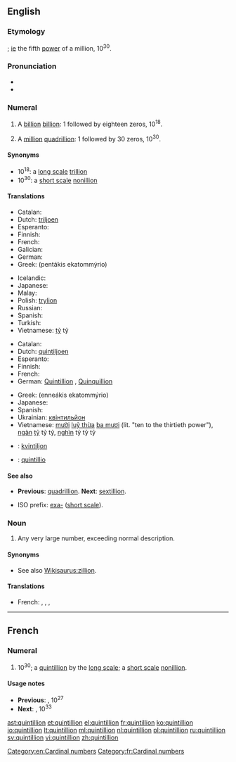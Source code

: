 {{also|Quintillion}}
==English==

===Etymology===
{{confix|quint|gloss1=five|illion}}; [[ie]] the fifth [[power]] of a million, 10<sup>30</sup>.

===Pronunciation===
* {{audio|en-us-quintillion.ogg|Audio (US)}}
* {{rhymes|ɪljən}}

===Numeral===
{{head|en|numeral}}

# {{context|US|modern British & Australian, [[w:Long and short scales|short scale]]|lang=en}} A [[billion]] [[billion]]: 1 followed by eighteen zeros, 10<sup>18</sup>.
# {{context|dated|British & Australian, [[w:Long and short scales|long scale]]|lang=en}} A [[million]] [[quadrillion]]: 1 followed by 30 zeros, 10<sup>30</sup>.

====Synonyms====
* 10<sup>18</sup>: a [[w:Long and short scales|long scale]] [[trillion]]
* 10<sup>30</sup>: a [[w:Long and short scales|short scale]] [[nonillion]]

====Translations====
{{trans-top|a billion billion, 10<sup>18</sup>}}
* Catalan: {{t+|ca|trilió}}
* Dutch: [[triljoen]]
* Esperanto: {{t-|eo|triiliono}}
* Finnish: {{t+|fi|triljoona}}
* French: {{t+|fr|trillion|m}}
* Galician: {{t-|gl|trillón}}
* German: {{t+|de|Trillion|f}}
* Greek: {{t+|el|πεντάκις εκατομμύριο|n}} (pentákis ekatommýrio)
{{trans-mid}}
* Icelandic: {{t-|is|trilljón|f}}
* Japanese: {{t-|ja|百京|tr=hyakkei}}
* Malay: {{t-|ms|kuintilion}}
* Polish: [[trylion]] {{g|m}}
* Russian: {{t+|ru|квинтиллион|m|tr=kvintillión}}
* Spanish: {{t+|es|trillón|m}}
* Turkish: {{t+|tr|kentilyon}}
* Vietnamese: [[tỷ]] tỷ
{{trans-bottom}}

{{trans-top|a million quadrillion, 10<sup>30</sup>}}
* Catalan: {{t+|ca|quintilió}}
* Dutch: [[quintiljoen]]
* Esperanto: {{t-|eo|kviniliono}}
* Finnish: {{t+|fi|kvintiljoona}}
* French: {{t+|fr|quintillion|m}}
* German: [[Quintillion]] {{g|f}}, [[Quinquillion]] {{g|f}}
{{trans-mid}}
* Greek: {{t-|el|εννεάκις εκατομμύριο|n}} (enneákis ekatommýrio)
* Japanese: {{t-|ja|百穣|tr=hyaku-jō}}
* Spanish: {{t+|es|quintillón|m}}
* Ukrainian: [[квінтильйон]]
* Vietnamese: [[mười]] [[luỹ thừa]] [[ba mươi]] (lit. "ten to the thirtieth power"), [[ngàn]] [[tỷ]] tỷ tỷ, [[nghìn]] tỷ tỷ tỷ
{{trans-bottom}}

{{checktrans}}
* {{ttbc|et}}: [[kvintiljon]]
* {{ttbc|la}}: [[quintillio]]

====See also====
* {{qualifier|short and long scale}} '''Previous''': [[quadrillion]]. '''Next''': [[sextillion]].
* ISO prefix: [[exa-]] ([[w:Long and short scales|short scale]]).

===Noun===
{{en-noun}}

# {{context|figuratively|slang|lang=en}} Any very large number, exceeding normal description.

====Synonyms====
* See also [[Wikisaurus:zillion]].

====Translations====
{{trans-top|any very large number}}
* French: {{t+|fr|milliard|m}}, {{t+|fr|milliards|m-p}}, {{t+|fr|million|m}}, {{t+|fr|millions|m-p}}
{{trans-mid}}
{{trans-bottom}}

[[Category:en:Cardinal numbers]]

----

==French==

===Numeral===
{{head|fr|numeral}}

# 10<sup>30</sup>; a [[quintillion]] by the [[w:Long and short scales|long scale]]; a [[w:Long and short scales|short scale]] [[nonillion]].

====Usage notes====
* '''Previous''': {{l|fr|quadrilliard}}, 10<sup>27</sup>
* '''Next''': {{l|fr|quintilliard}}, 10<sup>33</sup>
[[Category:fr:Cardinal numbers]]

[[ast:quintillion]]
[[et:quintillion]]
[[el:quintillion]]
[[fr:quintillion]]
[[ko:quintillion]]
[[io:quintillion]]
[[lt:quintillion]]
[[ml:quintillion]]
[[nl:quintillion]]
[[pl:quintillion]]
[[ru:quintillion]]
[[sv:quintillion]]
[[vi:quintillion]]
[[zh:quintillion]]